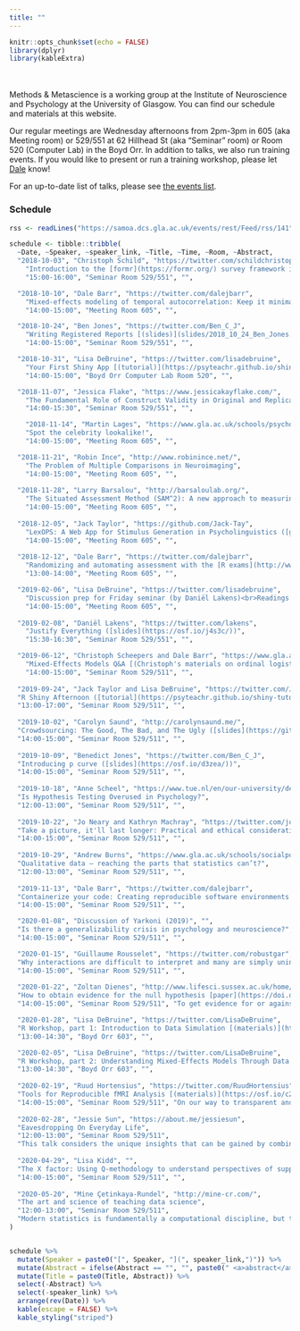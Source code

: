 ```yaml
---
title: ""
---
```


```r
knitr::opts_chunk$set(echo = FALSE)
library(dplyr)
library(kableExtra)
```

<style>
  .abstract { padding-top: 1em; display: none; }
</style>

<br><br>
Methods & Metascience is a working group at the Institute of Neuroscience and Psychology at the University of Glasgow. You can find our schedule and materials at this website.

Our regular meetings are Wednesday afternoons from 2pm-3pm in 605 (aka Meeting room) or 529/551 at 62 Hillhead St (aka "Seminar" room) or Room 520 (Computer Lab) in the Boyd Orr. In addition to talks, we also run training events. If you would like to present or run a training workshop, please let [Dale](mailto://dale.barr@glasgow.ac.uk) know!

For an up-to-date list of talks, please see [the events list](http://www.psy.gla.ac.uk/events/index.php?sub=12).

### Schedule

```r

rss <- readLines("https://samoa.dcs.gla.ac.uk/events/rest/Feed/rss/141")

schedule <- tibble::tribble(
  ~Date, ~Speaker, ~speaker_link, ~Title, ~Time, ~Room, ~Abstract,
  "2018-10-03", "Christoph Schild", "https://twitter.com/schildchristoph", 
    "Introduction to the [formr](https://formr.org/) survey framework in R [(slides)](https://osf.io/gu23h/)", 
    "15:00-16:00", "Seminar Room 529/551", "",

  "2018-10-10", "Dale Barr", "https://twitter.com/dalejbarr", 
    "Mixed-effects modeling of temporal autocorrelation: Keep it minimal",
    "14:00-15:00", "Meeting Room 605", "",

  "2018-10-24", "Ben Jones", "https://twitter.com/Ben_C_J",
    "Writing Registered Reports [(slides)](slides/2018_10_24_Ben_Jones.pdf)",
    "14:00-15:00", "Seminar Room 529/551", "",

  "2018-10-31", "Lisa DeBruine", "https://twitter.com/lisadebruine",
    "Your First Shiny App [(tutorial)](https://psyteachr.github.io/shiny-tutorials/01-first-app.html)",
    "14:00-15:00", "Boyd Orr Computer Lab Room 520", "",

  "2018-11-07", "Jessica Flake", "https://www.jessicakayflake.com/", 
    "The Fundamental Role of Construct Validity in Original and Replicated Research",
    "14:00-15:30", "Seminar Room 529/551", "",

    "2018-11-14", "Martin Lages", "https://www.gla.ac.uk/schools/psychology/staff/martinlages/#/",
    "Spot the celebrity lookalike!",
    "14:00-15:00", "Meeting Room 605", "",

  "2018-11-21", "Robin Ince", "http://www.robinince.net/", 
    "The Problem of Multiple Comparisons in Neuroimaging",
    "14:00-15:00", "Meeting Room 605", "",
  
  "2018-11-28", "Larry Barsalou", "http://barsaloulab.org/",
    "The Situated Assessment Method (SAM^2): A new approach to measuring, understanding, and predicting health behaviours",
    "14:00-15:00", "Meeting Room 605", "",
  
  "2018-12-05", "Jack Taylor", "https://github.com/Jack-Tay",
    "LexOPS: A Web App for Stimulus Generation in Psycholinguistics ([github](https://github.com/Jack-Tay/LexOPS))",
    "14:00-15:00", "Meeting Room 605", "",
  
  "2018-12-12", "Dale Barr", "https://twitter.com/dalejbarr",
    "Randomizing and automating assessment with the [R exams](http://www.r-exams.org) package [(slides)](slides/r-exams.pdf)",
    "13:00-14:00", "Meeting Room 605", "",

  "2019-02-06", "Lisa DeBruine", "https://twitter.com/lisadebruine",
    "Discussion prep for Friday seminar (by Daniël Lakens)<br>Readings: [Equivalence Testing for Psychological Research](https://doi.org/10.1177/2515245918770963) & [Justify Your Alpha](https://psyarxiv.com/9s3y6/) (+[related blog post](http://daniellakens.blogspot.com/2018/12/testing-whether-observed-data-should.html))",
    "14:00-15:00", "Meeting Room 605", "",
  
  "2019-02-08", "Daniël Lakens", "https://twitter.com/lakens",
    "Justify Everything ([slides](https://osf.io/j4s3c/))",
    "15:30-16:30", "Seminar Room 529/551", "",

  "2019-06-12", "Christoph Scheepers and Dale Barr", "https://www.gla.ac.uk/researchinstitutes/neurosciencepsychology/staff/christophscheepers/",
    "Mixed-Effects Models Q&A [(Christoph's materials on ordinal logistic regression)](slides/Scheepers_Ordinal_Slides_and_Data.zip)",
    "14:00-15:00", "Seminar Room 529/511", "",
  
  "2019-09-24", "Jack Taylor and Lisa DeBruine", "https://twitter.com/JackEdTaylor",
  "R Shiny Afternoon ([tutorial](https://psyteachr.github.io/shiny-tutorials/))", 
  "13:00-17:00", "Seminar Room 529/511", "",
  
  "2019-10-02", "Carolyn Saund", "http://carolynsaund.me/",
  "Crowdsourcing: The Good, The Bad, and The Ugly ([slides](https://github.com/csaund/presentations/blob/master/crowdsourcing_pres.pdf))",
  "14:00-15:00", "Seminar Room 529/511", "",
  
  "2019-10-09", "Benedict Jones", "https://twitter.com/Ben_C_J",
  "Introducing p curve ([slides](https://osf.io/d3zea/))", 
  "14:00-15:00", "Seminar Room 529/511", "",
  
  "2019-10-18", "Anne Scheel", "https://www.tue.nl/en/our-university/departments/industrial-engineering-innovation-sciences/the-department/staff/detail/ep/e/d/ep-uid/20176208/",
  "Is Hypothesis Testing Overused in Psychology?",
  "12:00-13:00", "Seminar Room 529/511", "",
  
  "2019-10-22", "Jo Neary and Kathryn Machray", "https://twitter.com/joanne_neary",
  "Take a picture, it'll last longer: Practical and ethical considerations on using visual methods in qualitative research",
  "14:00-15:00", "Seminar Room 529/511", "",
  
  "2019-10-29", "Andrew Burns", "https://www.gla.ac.uk/schools/socialpolitical/research/students/andrewburns/", 
  "Qualitative data – reaching the parts that statistics can’t?",
  "12:00-13:00", "Seminar Room 529/511", "",
  
  "2019-11-13", "Dale Barr", "https://twitter.com/dalejbarr",
  "Containerize your code: Creating reproducible software environments [(slides)](barr_container/index.html)",
  "14:00-15:00", "Seminar Room 529/511", "",

  "2020-01-08", "Discussion of Yarkoni (2019)", "",
  "Is there a generalizability crisis in psychology and neuroscience?",
  "14:00-15:00", "Seminar Room 529/511", "",

  "2020-01-15", "Guillaume Rousselet", "https://twitter.com/robustgar",
  "Why interactions are difficult to interpret and many are simply uninterpretable ([slides](slides/rousselet_interactions.pdf))",
  "14:00-15:00", "Seminar Room 529/511", "",
  
  "2020-01-22", "Zoltan Dienes", "http://www.lifesci.sussex.ac.uk/home/Zoltan_Dienes/",
  "How to obtain evidence for the null hypothesis [paper](https://doi.org/10.1177/2515245919876960)", 
  "14:00-15:00", "Seminar Room 529/511", "To get evidence for or against one's theory relative to the null hypothesis, one needs to know what it predicts. The amount of evidence can then be quantified by a Bayes factor. It is only when one has reasons for specifying a scale of effect that the level of evidence can be specified for no effect (that is, non-significance is not a reason for saying there is no effect). In almost all papers I read people declare absence of an effect while having no rational grounds for doing so. So we need to specify what scale of effect our theory predicts. Specifying what one's theory predicts may not come naturally, but I show some ways of thinking about the problem. I think our science will be better for it!",

  "2020-01-28", "Lisa DeBruine", "https://twitter.com/LisaDeBruine",
  "R Workshop, part 1: Introduction to Data Simulation [(materials)](https://osf.io/xpskm/)",
  "13:00-14:30", "Boyd Orr 603", "",

  "2020-02-05", "Lisa DeBruine", "https://twitter.com/LisaDeBruine",
  "R Workshop, part 2: Understanding Mixed-Effects Models Through Data Simulation [(materials)](https://osf.io/xpskm/)",
  "13:00-14:30", "Boyd Orr 603", "",
  
  "2020-02-19", "Ruud Hortensius", "https://twitter.com/RuudHortensius",
  "Tools for Reproducible fMRI Analysis [(materials)](https://osf.io/c28jq/) [(slides PDF)](slides/hortensius_fMRI_tools.pdf)",
  "14:00-15:00", "Seminar Room 529/511", "On our way to transparent and reproducible neuroimaging we need to consider data and code in combination with the publication. In this talk, I will introduce a series of tools that the field has developed (BIDS, Heudiconv, MRIQC, MRIQCeption, fMRIprep, OpenNeuro, NeuroVault) that will not only help to achieve this goal of fully reproducible neuroimaging but also make a neuroimagers life easier. Note: while the tools are focussed on neuroimaging the principle holds for behavioural, eye-tracking and physiological measures (e.g., BIDS is applicable to these measures).",
  
  "2020-02-28", "Jessie Sun", "https://about.me/jessiesun",
  "Eavesdropping On Everyday Life",
  "12:00-13:00", "Seminar Room 529/511",
  "This talk considers the unique insights that can be gained by combining multiple methods for studying daily life. In the Personality and Interpersonal Roles Study (PAIRS), 300 participants completed experience sampling method (ESM) self-reports while wearing the Electronically Activated Recorder (EAR), an unobtrusive audio recording device, for one week. Over the past five years, nearly 300 research assistants have transcribed and coded participants’ behaviors and environments from over 300,000 EAR audio files. To provide two examples of questions that can only be answered by capturing actual behavior alongside ESM self-reports, I will describe two projects that have resulted from this dataset: 1) Do people have self-knowledge of their momentary personality states, and 2) What are people doing when they miss experience sampling reports? I will conclude by discussing the opportunities and challenges of implementing open practices with this highly-identifiable and repeatedly-used dataset.",
  
  "2020-04-29", "Lisa Kidd", "",
  "The X factor: Using Q-methodology to understand perspectives of supported self-management in stroke",
  "14:00-15:00", "Seminar Room 529/511", "",
  
  "2020-05-20", "Mine Çetinkaya-Rundel", "http://mine-cr.com/",
  "The art and science of teaching data science", 
  "12:00-13:00", "Seminar Room 529/511",
  "Modern statistics is fundamentally a computational discipline, but too often this fact is not reflected in our statistics curricula. With the rise of data science it has become increasingly clear that students want, expect, and need explicit training in this area of the discipline. Additionally, recent curricular guidelines clearly state that working with data requires extensive computing skills and that statistics students should be fluent in accessing, manipulating, analyzing, and modeling with professional statistical analysis software. In this talk, we introduce the design philosophy behind an introductory data science course, discuss in progress and future research on student learning as well as new directions in assessment and tooling as we scale up the course."
)


schedule %>%
  mutate(Speaker = paste0("[", Speaker, "](", speaker_link,")")) %>%
  mutate(Abstract = ifelse(Abstract == "", "", paste0(" <a>abstract</a><p class='abstract'>",Abstract, "</p>"))) %>%
  mutate(Title = paste0(Title, Abstract)) %>%
  select(-Abstract) %>%
  select(-speaker_link) %>%
  arrange(rev(Date)) %>%
  kable(escape = FALSE) %>%
  kable_styling("striped")

```


<script>
  /* set up abstract toggling */
  $(document).ready(function () {
    $("a:contains(abstract)").click(function(e) {
      $(this).next().toggle();
      return false;
    });
  });
</script>
